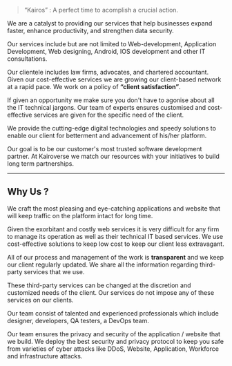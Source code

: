 > “Kairos” : A perfect time to acomplish a crucial action.

We are a catalyst to providing our services that help businesses expand faster,
enhance productivity, and strengthen data security.

Our services include but are not limited to Web-development, Application Development,
Web designing, Android, IOS development and other IT consultations.

Our clientele includes law firms, advocates, and chartered accountant. 
Given our cost-effective services we are growing our client-based network at a rapid pace.
We work on a policy of **“client satisfaction”**.

If given an opportunity we make sure you don't have to agonise about all the IT technical jargons.
Our team of experts ensures customised and cost-effective services are given for the
specific need of the client.

We provide the cutting-edge digital technologies and speedy solutions to enable our client
for betterment and advancement of his/her platform.

Our goal is to be our customer's most trusted software development partner. At Kairoverse
we match our resources with your initiatives to build long term partnerships.

---

## Why Us ?

We craft the most pleasing and eye-catching applications and website that will keep traffic
on the platform intact for long time.

Given the exorbitant and costly web services it is very difficult for any firm to manage its
operation as well as their technical IT based services.
We use cost-effective solutions to keep low cost to keep our client less extravagant.

All of our process and management of the work is **transparent** and we keep our client
regularly updated. We share all the information regarding third-party services that we use.

These third-party services can be changed at the discretion and customized needs of the
client. Our services do not impose any of these services on our clients.

Our team consist of talented and experienced professionals which include designer,
developers, QA testers, a DevOps team.

Our team ensures the privacy and security of the application / website that we build.
We deploy the best security and privacy protocol to keep you safe from varieties of cyber attacks like DDoS, Website, Application, Workforce and
infrastructure attacks.
